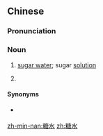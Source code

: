 ==Chinese==
{{zh-forms}}
{{wikipedia|lang=zh}}

===Pronunciation===
{{zh-pron
|m=tángshuǐ
|c=tong4 seoi2
|c-t=hong3 sui2
|cat=n
}}

===Noun===
{{zh-noun}}

# [[sugar water]]; sugar [[solution]]
# {{lb|zh|chiefly|Cantonese}} {{w|tong sui}} {{gloss|a type of Chinese dessert}}

====Synonyms====
* {{sense|tong sui}} {{zh-l|甜湯}}

{{zh-cat|Desserts}}

[[zh-min-nan:糖水]]
[[zh:糖水]]
